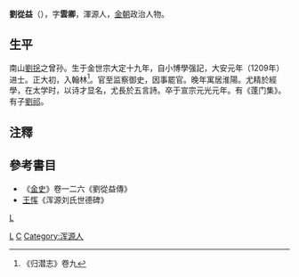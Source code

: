 '''劉從益'''（{{bd|1179年||1222年||}}），字'''雲卿'''，渾源人，[[金朝|金朝]]政治人物。
==生平==
南山[[劉捴|劉捴]]之曾孙。生于金世宗大定十九年，自小博學强記，大安元年（1209年）进士。正大初，入翰林<ref>《归潜志》卷九</ref>。官至监察御史，因事罷官。晚年寓居淮陽。尤精於經學，在太学时，以诗才显名，尤長於五言詩。卒于宣宗元光元年。有《蓬门集》。有子[[劉祁|劉祁]]。

==注釋==
{{reflist}}

==參考書目==
*《[[金史|金史]]》卷一二六《劉從益傳》
*[[王恽|王恽]]《浑源刘氏世德碑》
[[category:金朝進士|L]]
[[Category:金朝政治人物|L]]
[[Category:劉姓|C]]
[[Category:浑源人|Category:浑源人]]